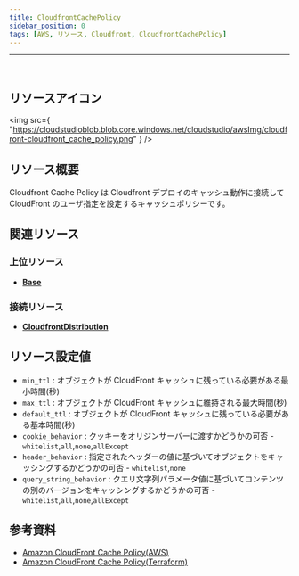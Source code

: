 ```yaml
---
title: CloudfrontCachePolicy
sidebar_position: 0
tags: [AWS, リソース, Cloudfront, CloudfrontCachePolicy]
---
```


<hr />
<br />

## リソースアイコン

<img
    src={
        "https://cloudstudioblob.blob.core.windows.net/cloudstudio/awsImg/cloudfront-cloudfront_cache_policy.png"
    }
/>

## リソース概要

Cloudfront Cache Policy は Cloudfront デプロイのキャッシュ動作に接続して CloudFront のユーザ指定を設定するキャッシュポリシーです。

## 関連リソース

### 上位リソース

-   [**Base**](https://docs.cstudio.app/docs/resource/aws/Base)

### 接続リソース

-   [**CloudfrontDistribution**](https://docs.cstudio.app/docs/resource/aws/Cloudfront/CloudfrontDistribution)

## リソース設定値

-   `min_ttl` : オブジェクトが CloudFront キャッシュに残っている必要がある最小時間(秒)
-   `max_ttl` : オブジェクトが CloudFront キャッシュに維持される最大時間(秒)
-   `default_ttl` : オブジェクトが CloudFront キャッシュに残っている必要がある基本時間(秒)
-   `cookie_behavior` : クッキーをオリジンサーバーに渡すかどうかの可否 - `whitelist`,`all`,`none`,`allExcept`
-   `header_behavior` : 指定されたヘッダーの値に基づいてオブジェクトをキャッシングするかどうかの可否 - `whitelist`,`none`
-   `query_string_behavior` : クエリ文字列パラメータ値に基づいてコンテンツの別のバージョンをキャッシングするかどうかの可否 - `whitelist`,`all`,`none`,`allExcept`

## 参考資料

-   [Amazon CloudFront Cache Policy(AWS)](https://docs.aws.amazon.com/ko_kr/AmazonCloudFront/latest/DeveloperGuide/Introduction.html)
-   [Amazon CloudFront Cache Policy(Terraform)](https://registry.terraform.io/providers/hashicorp/aws/latest/docs/resources/cloudfront_cache_policy)
